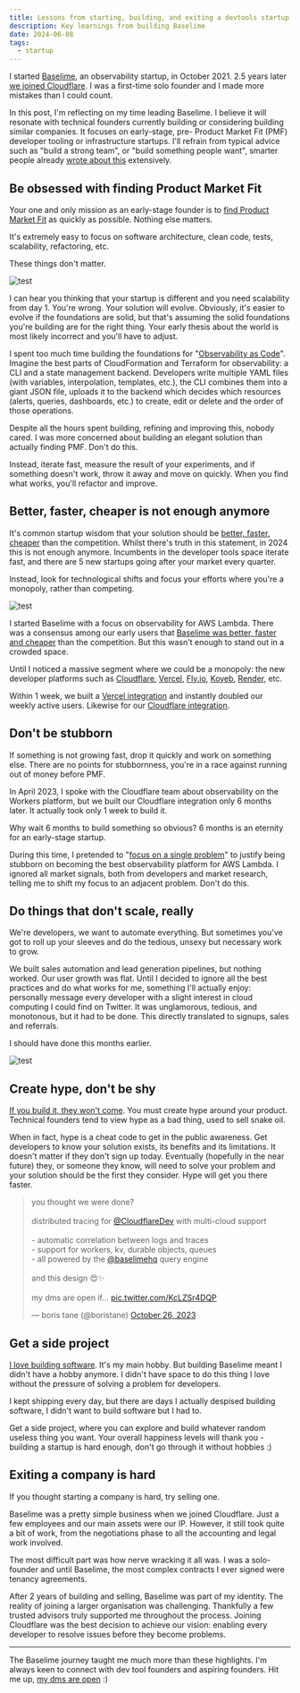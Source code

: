 ```yaml
---
title: Lessons from starting, building, and exiting a devtools startup
description: Key learnings from building Baselime
date: 2024-06-08
tags:
  - startup
---
```


I started [Baselime](https://baselime.io), an observability startup, in October 2021. 2.5 years later [we joined Cloudflare](https://assets/blog.cloudflare.com/cloudflare-acquires-baselime-expands-observability-capabilities). I was a first-time solo founder and I made more mistakes than I could count. 

In this post, I'm reflecting on my time leading Baselime. I believe it will resonate with technical founders currently building or considering building similar companies. It focuses on early-stage, pre- Product Market Fit (PMF) developer tooling or infrastructure startups. I'll refrain from typical advice such as "build a strong team", or "build something people want", smarter people already [wrote about this](https://www.paulgraham.com/articles.html) extensively.

## Be obsessed with finding Product Market Fit

Your one and only mission as an early-stage founder is to [find Product Market Fit](https://www.sequoiacap.com/article/pmf-framework/) as quickly as possible. Nothing else matters.

It's extremely easy to focus on software architecture, clean code, tests, scalability, refactoring, etc.

These things don't matter.

![test](/assets/blog/learnings-from-starting-building-and-exiting-a-devtools-startup/build-sell.jpg)

I can hear you thinking that your startup is different and you need scalability from day 1. You're wrong. Your solution will evolve. Obviously, it's easier to evolve if the foundations are solid, but that's assuming the solid foundations you're building are for the right thing. Your early thesis about the world is most likely incorrect and you'll have to adjust.

I spent too much time building the foundations for "[Observability as Code](https://baselime.io/assets/blog/why-observability-as-code)". Imagine the best parts of CloudFormation and Terraform for observability: a CLI and a state management backend. Developers write multiple YAML files (with variables, interpolation, templates, etc.), the CLI combines them into a giant JSON file, uploads it to the backend which decides which resources (alerts, queries, dashboards, etc.) to create, edit or delete and the order of those operations.

Despite all the hours spent building, refining and improving this, nobody cared. I was more concerned about building an elegant solution than actually finding PMF. Don't do this. 

Instead, iterate fast, measure the result of your experiments, and if something doesn't work, throw it away and move on quickly. When you find what works, you'll refactor and improve.

## Better, faster, cheaper is not enough anymore

It's common startup wisdom that your solution should be [better, faster, cheaper](https://youtu.be/opkHJLVAM4A) than the competition. Whilst there's truth in this statement, in 2024 this is not enough anymore. Incumbents in the developer tools space iterate fast, and there are 5 new startups going after your market every quarter.

Instead, look for technological shifts and focus your efforts where you're a monopoly, rather than competing.

![test](/assets/blog/learnings-from-starting-building-and-exiting-a-devtools-startup/monopoly.jpg)

I started Baselime with a focus on observability for AWS Lambda. There was a consensus among our early users that [Baselime was better, faster and cheaper](https://x.com/patjakubik/status/1687204692915539970) than the competition. But this wasn't enough to stand out in a crowded space.

Until I noticed a massive segment where we could be a monopoly: the new developer platforms such as [Cloudflare](https://www.cloudflare.com/en-gb/developer-platform/), [Vercel](https://vercel.com), [Fly.io](https://fly.io), [Koyeb](https://www.koyeb.com/), [Render](https://render.com/), etc.

Within 1 week, we built a [Vercel integration](https://vercel.com/integrations/baselime) and instantly doubled our weekly active users. Likewise for our [Cloudflare integration](https://developers.cloudflare.com/workers/observability/baselime-integration/).


## Don't be stubborn

If something is not growing fast, drop it quickly and work on something else. There are no points for stubbornness, you're in a race against running out of money before PMF.

In April 2023, I spoke with the Cloudflare team about observability on the Workers platform, but we built our Cloudflare integration only 6 months later. It actually took only 1 week to build it.

Why wait 6 months to build something so obvious? 6 months is an eternity for an early-stage startup.

During this time, I pretended to "[focus on a single problem](https://paulgraham.com/startupideas.html)" to justify being stubborn on becoming the best observability platform for AWS Lambda. I ignored all market signals, both from developers and market research, telling me to shift my focus to an adjacent problem. Don't do this.


## Do things that don't scale, really

We're developers, we want to automate everything. But sometimes you've got to roll up your sleeves and do the tedious, unsexy but necessary work to grow.

We built sales automation and lead generation pipelines, but nothing worked. Our user growth was flat. Until I decided to ignore all the best practices and do what works for me, something I'll actually enjoy: personally message every developer with a slight interest in cloud computing I could find on Twitter. It was unglamorous, tedious, and monotonous, but it had to be done. This directly translated to signups, sales and referrals.

I should have done this months earlier.

![test](/assets/blog/learnings-from-starting-building-and-exiting-a-devtools-startup/scale.png)


## Create hype, don't be shy

[If you build it, they won't come](https://www.forbes.com/sites/georgedeeb/2013/11/06/if-you-build-it-they-may-not-come-budget-ahead-for-startup-marketing/). You must create hype around your product. Technical founders tend to view hype as a bad thing, used to sell snake oil.

When in fact, hype is a cheat code to get in the public awareness. Get developers to know your solution exists, its benefits and its limitations. It doesn't matter if they don't sign up today. Eventually (hopefully in the near future) they, or someone they know, will need to solve your problem and your solution should be the first they consider. Hype will get you there faster.

<blockquote class="twitter-tweet">
<p lang="en" dir="ltr">you thought we were done?<br /><br />distributed tracing for <a href="https://twitter.com/CloudflareDev?ref_src=twsrc%5Etfw">@CloudflareDev</a> with multi-cloud support <br /><br />- automatic correlation between logs and traces<br />- support for workers, kv, durable objects, queues<br/>- all powered by the <a href="https://twitter.com/baselimehq?ref_src=twsrc%5Etfw">@baselimehq</a> query engine<br/><br/>and this design 😍✨<br/><br/>my dms are open if… <a href="https://t.co/KcLZSr4DQP">pic.twitter.com/KcLZSr4DQP</a></p>&mdash; boris tane (@boristane) <a href="https://twitter.com/boristane/status/1717590624596083046?ref_src=twsrc%5Etfw">October 26, 2023</a>
</blockquote> <script async src="https://platform.twitter.com/widgets.js" charset="utf-8"></script>

## Get a side project

[I love building software](/projects). It's my main hobby. But building Baselime meant I didn't have a hobby anymore. I didn't have space to do this thing I love without the pressure of solving a problem for developers.

I kept shipping every day, but there are days I actually despised building software, I didn't want to build software but I had to.

Get a side project, where you can explore and build whatever random useless thing you want. Your overall happiness levels will thank you - building a startup is hard enough, don't go through it without hobbies :)

## Exiting a company is hard

If you thought starting a company is hard, try selling one.

Baselime was a pretty simple business when we joined Cloudflare. Just a few employees and our main assets were our IP. However, it still took quite a bit of work, from the negotiations phase to all the accounting and legal work involved.

The most difficult part was how nerve wracking it all was. I was a solo-founder and until Baselime, the most complex contracts I ever signed were tenancy agreements.

After 2 years of building and selling, Baselime was part of my identity. The reality of joining a larger organisation was challenging. Thankfully a few trusted advisors truly supported me throughout the process. Joining Cloudflare was the best decision to achieve our vision: enabling every developer to resolve issues before they become problems.

---

The Baselime journey taught me much more than these highlights. I'm always keen to connect with dev tool founders and aspiring founders. Hit me up, [my dms are open](https://x.com/boristane) :)

